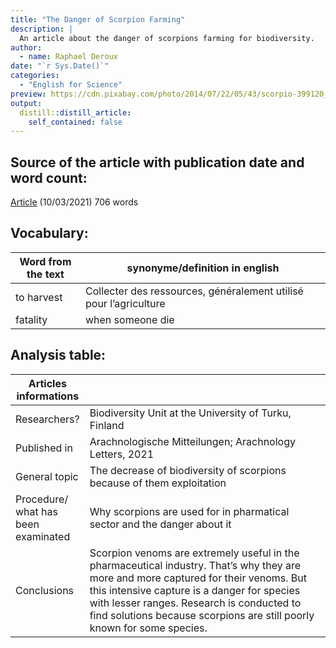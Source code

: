 ```yaml
---
title: "The Danger of Scorpion Farming"
description: |
  An article about the danger of scorpions farming for biodiversity.
author: 
  - name: Raphael Deroux
date: "`r Sys.Date()`"
categories:
  - "English for Science"
preview: https://cdn.pixabay.com/photo/2014/07/22/05/43/scorpio-399120_1280.jpg
output:
  distill::distill_article:
    self_contained: false
---
```


## Source of the article with publication date and word count:

[Article](https://www.sciencedaily.com/releases/2021/03/210310122605.htm) (10/03/2021)
706 words

## Vocabulary:

| Word from the text | synonyme/definition in english                                    |
|--------------------|-------------------------------------------------------------------|
| to harvest         | Collecter des ressources, généralement utilisé pour l'agriculture |
| fatality           | when someone die                                                  |

## Analysis table:

| Articles informations               |                                                                                                                                                                                                                                                                                                             |
|-------------------------------------|-------------------------------------------------------------------------------------------------------------------------------------------------------------------------------------------------------------------------------------------------------------------------------------------------------------|
| Researchers?                        | Biodiversity Unit at the University of Turku, Finland                                                                                                                                                                                                                                                       |
| Published in                        | Arachnologische Mitteilungen; Arachnology Letters, 2021                                                                                                                                                                                                                                                     |
| General topic                       | The decrease of biodiversity of scorpions because of them exploitation                                                                                                                                                                                                                                      |
| Procedure/ what has been examinated | Why scorpions are used for in pharmatical sector and the danger about it                                                                                                                                                                                                                                    |
| Conclusions                         | Scorpion venoms are extremely useful in the pharmaceutical industry. That's why they are more and more captured for their venoms. But this intensive capture is a danger for species with lesser ranges. Research is conducted to find solutions because scorpions are still poorly known for some species. |
